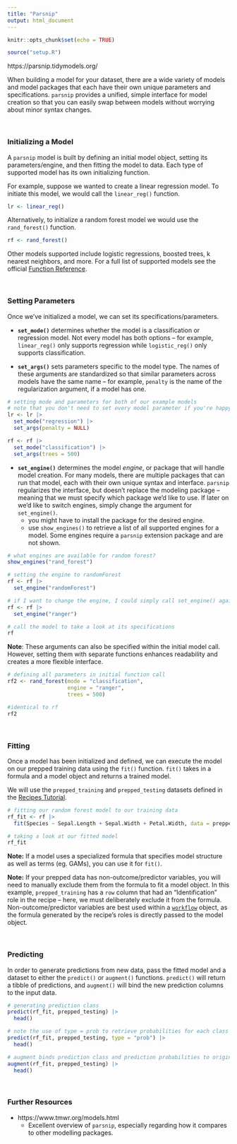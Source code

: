 ```yaml
---
title: "Parsnip"
output: html_document
---
```


```r
knitr::opts_chunk$set(echo = TRUE)

source("setup.R")
```

https://parsnip.tidymodels.org/

When building a model for your dataset, there are a wide variety of models and model packages that each have their own unique parameters and specifications. `parsnip` provides a unified, simple interface for model creation so that you can easily swap between models without worrying about minor syntax changes. 

<br>

### Initializing a Model ### 

A `parsnip` model is built by defining an initial model object, setting its parameters/engine, and then fitting the model to data. Each type of supported model has its own initializing function. 

For example, suppose we wanted to create a linear regression model. To initiate this model, we would call the `linear_reg()` function. 

```r
lr <- linear_reg()
```

Alternatively, to initialize a random forest model we would use the `rand_forest()` function. 

```r
rf <- rand_forest()
```

Other models supported include logistic regressions, boosted trees, k nearest neighbors, and more. For a full list of supported models see the official [Function Reference](https://parsnip.tidymodels.org/reference/index.html).

<br>

### Setting Parameters ###

Once we've initialized a model, we can set its specifications/parameters. 

* **`set_mode()`** determines whether the model is a classification or regression model. Not every model has both options -- for example, `linear_reg()` only supports regression while `logistic_reg()` only supports classification. 

* **`set_args()`** sets parameters specific to the model type. The names of these arguments are standardized so that similar parameters across models have the same name -- for example, `penalty` is the name of the regularization argument, if a model has one. 

```r
# setting mode and parameters for both of our example models 
# note that you don't need to set every model parameter if you're happy with the defaults
lr <- lr |>
  set_mode("regression") |> 
  set_args(penalty = NULL) 

rf <- rf |>
  set_mode("classification") |>
  set_args(trees = 500)
```

* **`set_engine()`** determines the model *engine*, or package that will handle model creation. For many models, there are multiple packages that can run that model, each with their own unique syntax and interface. `parsnip` regularizes the interface, but doesn't replace the modeling package -- meaning that we must specify which package we'd like to use. If later on we'd like to switch engines, simply change the argument for `set_engine()`. 
  * you might have to install the package for the desired engine. 
  * use `show_engines()` to retrieve a list of all supported engines for a model. Some engines require a `parsnip` extension package and are not shown. 

```r
# what engines are available for random forest?
show_engines("rand_forest")

# setting the engine to randomForest
rf <- rf |>
  set_engine("randomForest")

# if I want to change the engine, I could simply call set_engine() again
rf <- rf |>
  set_engine("ranger")

# call the model to take a look at its specifications 
rf
```

**Note**: These arguments can also be specified within the initial model call. However, setting them with separate functions enhances readability and creates a more flexible interface. 

```r
# defining all parameters in initial function call 
rf2 <- rand_forest(mode = "classification", 
                   engine = "ranger", 
                   trees = 500)

#identical to rf
rf2
```

<br>

### Fitting ###

Once a model has been initialized and defined, we can execute the model on our prepped training data using the `fit()` function. `fit()` takes in a formula and a model object and returns a trained model. 

We will use the `prepped_training` and `prepped_testing` datasets defined in the [Recipes Tutorial](Recipes.html). 

```r
# fitting our random forest model to our training data
rf_fit <- rf |>
  fit(Species ~ Sepal.Length + Sepal.Width + Petal.Width, data = prepped_training)

# taking a look at our fitted model
rf_fit 
```

**Note:** If a model uses a specialized formula that specifies model structure as well as terms (eg. GAMs), you can use it for `fit()`. 

**Note:** If your prepped data has non-outcome/predictor variables, you will need to manually exclude them from the formula to fit a model object. In this example, `prepped_training` has a `row` column that had an "Identification" role in the recipe -- here, we must deliberately exclude it from the formula. Non-outcome/predictor variables are best used within a [`workflow`](Workflows.html) object, as the formula generated by the recipe's roles is directly passed to the model object.

<br>

### Predicting ###

In order to generate predictions from new data, pass the fitted model and a dataset to either the `predict()` or `augment()` functions. `predict()` will return a tibble of predictions, and `augment()` will bind the new prediction columns to the input data. 


```r
# generating prediction class
predict(rf_fit, prepped_testing) |>
  head()

# note the use of type = prob to retrieve probabilities for each class
predict(rf_fit, prepped_testing, type = "prob") |>
  head()

# augment binds prediction class and prediction probabilities to original data
augment(rf_fit, prepped_testing) |>
  head()
```

<br>

### Further Resources ###

* https://www.tmwr.org/models.html
  * Excellent overview of `parsnip`, especially regarding how it compares to other modelling packages.